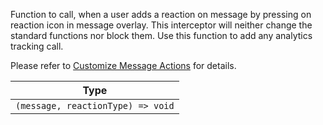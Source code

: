 Function to call, when a user adds a reaction on message by pressing on reaction icon in message overlay.
This interceptor will neither change the standard functions nor block them. Use this function to add any analytics tracking call.

Please refer to [Customize Message Actions](/react-native/guides/customize-message-actions) for details.

| Type |
| - |
| `(message, reactionType) => void` |
